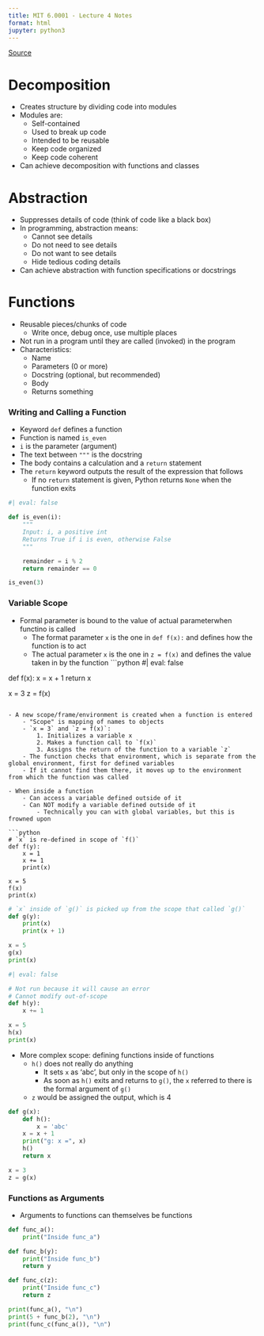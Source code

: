 ```yaml
---
title: MIT 6.0001 - Lecture 4 Notes
format: html
jupyter: python3
---
```


[Source](https://ocw.mit.edu/courses/6-0001-introduction-to-computer-science-and-programming-in-python-fall-2016/resources/mit6_0001f16_lec4/)

# Decomposition
- Creates structure by dividing code into modules
- Modules are:
    - Self-contained
    - Used to break up code
    - Intended to be reusable
    - Keep code organized
    - Keep code coherent
- Can achieve decomposition with functions and classes

# Abstraction
- Suppresses details of code (think of code like a black box)
- In programming, abstraction means:
    - Cannot see details
    - Do not need to see details
    - Do not want to see details
    - Hide tedious coding details
- Can achieve abstraction with function specifications or docstrings

# Functions
- Reusable pieces/chunks of code
    - Write once, debug once, use multiple places
- Not run in a program until they are called (invoked) in the program
- Characteristics:
    - Name
    - Parameters (0 or more)
    - Docstring (optional, but recommended)
    - Body
    - Returns something

### Writing and Calling a Function
- Keyword `def` defines a function
- Function is named `is_even`
- `i` is the parameter (argument)
- The text between `"""` is the docstring
- The body contains a calculation and a `return` statement
- The `return` keyword outputs the result of the expression that follows
    - If no `return` statement is given, Python returns `None` when the function exits

```python
#| eval: false

def is_even(i):
    """
    Input: i, a positive int
    Returns True if i is even, otherwise False
    """

    remainder = i % 2
    return remainder == 0

is_even(3)
```

### Variable Scope
- Formal parameter is bound to the value of actual parameterwhen functino is called
    - The format parameter `x` is the one in `def f(x):` and defines how the function is to act
    - The actual parameter `x` is the one in `z = f(x)` and defines the value taken in by the function
```python
#| eval: false

def f(x):
    x = x + 1
    return x

x = 3
z = f(x)
```

- A new scope/frame/environment is created when a function is entered
    - "Scope" is mapping of names to objects
    - `x = 3` and `z = f(x)`:
        1. Initializes a variable x
        2. Makes a function call to `f(x)`
        3. Assigns the return of the function to a variable `z`
    - The function checks that environment, which is separate from the global environment, first for defined variables
    - If it cannot find them there, it moves up to the environment from which the function was called

- When inside a function
    - Can access a variable defined outside of it
    - Can NOT modify a variable defined outside of it
        - Technically you can with global variables, but this is frowned upon

```python
# `x` is re-defined in scope of `f()`
def f(y):
    x = 1
    x += 1
    print(x)

x = 5
f(x)
print(x)
```

```python
# `x` inside of `g()` is picked up from the scope that called `g()`
def g(y):
    print(x)
    print(x + 1)

x = 5
g(x)
print(x)
```

```python
#| eval: false

# Not run because it will cause an error
# Cannot modify out-of-scope
def h(y):
    x += 1

x = 5
h(x)
print(x)
```

- More complex scope: defining functions inside of functions
    - `h()` does not really do anything
        - It sets `x` as 'abc', but only in the scope of `h()`
        - As soon as `h()` exits and returns to `g()`, the `x` referred to there is the formal argument of `g()`
    - `z` would be assigned the output, which is 4

```python
def g(x):
    def h():
        x = 'abc'
    x = x + 1
    print("g: x =", x)
    h()
    return x

x = 3
z = g(x)
```

### Functions as Arguments
- Arguments to functions can themselves be functions

```python
def func_a():
    print("Inside func_a")

def func_b(y):
    print("Inside func_b")
    return y

def func_c(z):
    print("Inside func_c")
    return z

print(func_a(), "\n")
print(5 + func_b(2), "\n")
print(func_c(func_a()), "\n")
```